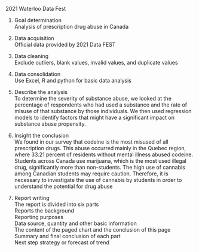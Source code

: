 2021 Waterloo Data Fest

1. Goal determination  
Analysis of prescription drug abuse in Canada

2. Data acquisition  
Official data provided by 2021 Data FEST  

3. Data cleaning  
Exclude outliers, blank values, invalid values, and duplicate values  

4. Data consolidation  
Use Excel, R and python for basic data analysis  

5. Describe the analysis  
To determine the severity of substance abuse, we looked at the percentage of respondents who had used a substance and the rate of misuse of that substance by those individuals. We then used regression models to identify factors that might have a significant impact on substance abuse propensity.  

6. Insight the conclusion  
We found in our survey that codeine is the most misused of all prescription drugs. This abuse occurred mainly in the Quebec region, where 33.21 percent of residents without mental illness abused codeine. Students across Canada use marijuana, which is the most used illegal drug, significantly more than non-students. The high use of cannabis among Canadian students may require caution. Therefore, it is necessary to investigate the use of cannabis by students in order to understand the potential for drug abuse  

7. Report writing  
The report is divided into six parts  
Reports the background  
Reporting purposes  
Data source, quantity and other basic information  
The content of the paged chart and the conclusion of this page  
Summary and final conclusion of each part  
Next step strategy or forecast of trend  

